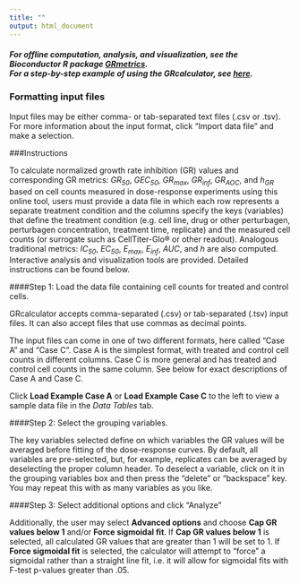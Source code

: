 ```yaml
---
title: ""
output: html_document
---
```

##### For offline computation, analysis, and visualization, see the Bioconductor R package [*GRmetrics*](https://bioconductor.org/packages/GRmetrics). <br> For a step-by-step example of using the GRcalculator, see [*here*](example.html).

### Formatting input files

Input files may be either comma- or tab-separated text files (.csv or .tsv). For more information about the input format, click "Import data file" and make a selection.

###Instructions

To calculate normalized growth rate inhibition (GR) values and corresponding GR metrics: *GR~50~*, *GEC~50~*, *GR~max~*, *GR~inf~*, *GR~AOC~*, and *h~GR~* based on cell counts measured in dose-response experiments using this online tool, users must provide a data file in which each row represents a separate treatment condition and the columns specify the keys (variables) that define the treatment condition (e.g. cell line, drug or other perturbagen, perturbagen concentration, treatment time, replicate) and the measured cell counts (or surrogate such as CellTiter-Glo® or other readout). Analogous traditional metrics: *IC~50~*, *EC~50~*, *E~max~*, *E~inf~*, *AUC*, and *h* are also computed. Interactive analysis and visualization tools are provided. Detailed instructions can be found below.

####Step 1: Load the data file containing cell counts for treated and control cells.

GRcalculator accepts comma-separated (.csv) or tab-separated (.tsv) input files. It can also accept files that use commas as decimal points.

The input files can come in one of two different formats, here called "Case A" and "Case C". Case A is the simplest format, with treated and control cell counts in different columns. Case C is more general and has treated and control cell counts in the same column. See below for exact descriptions of Case A and Case C.

Click **Load Example Case A** or **Load Example Case C** to the left to view a sample data file in the *Data Tables* tab.

####Step 2: Select the grouping variables.
 
The key variables selected define on which variables the GR values will be averaged before fitting of the dose-response curves. By default, all variables are pre-selected, but, for example, replicates can be averaged by deselecting the proper column header. To deselect a variable, click on it in the grouping variables box and then press the "delete" or "backspace" key. You may repeat this with as many variables as you like.

####Step 3: Select additional options and click "Analyze"

Additionally, the user may select **Advanced options** and choose **Cap GR values below 1** and/or **Force sigmoidal fit**. If **Cap GR values below 1** is selected, all calculated GR values that are greater than 1 will be set to 1. If **Force sigmoidal fit** is selected, the calculator will attempt to "force" a sigmoidal rather than a straight line fit, i.e. it will allow for sigmoidal fits with F-test p-values greater than .05.